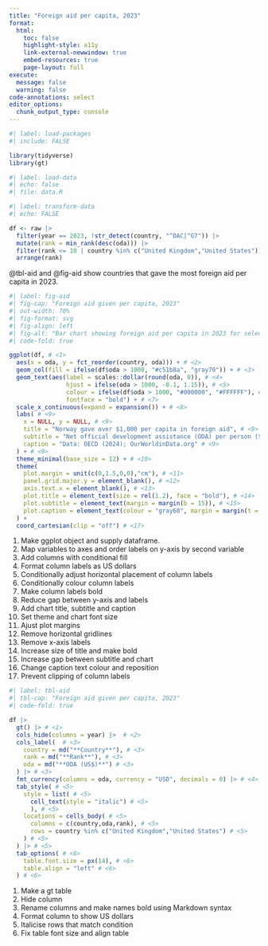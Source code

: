 ---
title: "Foreign aid per capita, 2023"
format: 
  html:
    toc: false
    highlight-style: a11y
    link-external-newwindow: true
    embed-resources: true
    page-layout: full
execute: 
  message: false
  warning: false
code-annotations: select
editor_options: 
  chunk_output_type: console
---

```{r}
#| label: load-packages
#| include: FALSE

library(tidyverse) 
library(gt)
```

```{r}
#| label: load-data
#| echo: false
#| file: data.R
```

```{r}
#| label: transform-data
#| echo: FALSE

df <- raw |> 
  filter(year == 2023, !str_detect(country, "^DAC|^G7")) |> 
  mutate(rank = min_rank(desc(oda))) |> 
  filter(rank <= 10 | country %in% c("United Kingdom","United States")) |> 
  arrange(rank)
```

@tbl-aid  and @fig-aid show countries that gave the most foreign aid per capita in 2023.

```{r}
#| label: fig-aid
#| fig-cap: "Foreign aid given per capita, 2023"
#| out-width: 70%
#| fig-format: svg
#| fig-align: left
#| fig-alt: "Bar chart showing foreign aid per capita in 2023 for selected countries"
#| code-fold: true

ggplot(df, # <1>
  aes(x = oda, y = fct_reorder(country, oda))) + # <2>
  geom_col(fill = ifelse(df$oda > 1000, "#c51b8a", "gray70")) + # <3>
  geom_text(aes(label = scales::dollar(round(oda, 0)), # <4>
                hjust = ifelse(oda > 1000, -0.1, 1.15)), # <5>
                colour = ifelse(df$oda > 1000, "#000000", "#FFFFFF"), # <6>
                fontface = "bold") + # <7>
  scale_x_continuous(expand = expansion()) + # <8>
  labs( # <9>
    x = NULL, y = NULL, # <9>
    title = "Norway gave over $1,000 per capita in foreign aid", # <9>
    subtitle = "Net official development assistance (ODA) per person ($), 2023", # <9>
    caption = "Data: OECD (2024); OurWorldinData.org" # <9>
  ) + # <9>
  theme_minimal(base_size = 12) + # <10>
  theme(
    plot.margin = unit(c(0,1.5,0,0),"cm"), # <11>
    panel.grid.major.y = element_blank(), # <12>
    axis.text.x = element_blank(), # <13>
    plot.title = element_text(size = rel(1.2), face = "bold"), # <14>
    plot.subtitle = element_text(margin = margin(b = 15)), # <15>
    plot.caption = element_text(colour = "gray60", margin = margin(t = 20)) # <16>
  ) +
  coord_cartesian(clip = "off") # <17>
```

1. Make ggplot object and supply dataframe.
2. Map variables to axes and order labels on y-axis by second variable
3. Add columns with conditional fill
4. Format column labels as US dollars
5. Conditionally adjust horizontal placement of column labels
6. Conditionally colour column labels
7. Make column labels bold
8. Reduce gap between y-axis and labels
9. Add chart title, subtitle and caption
10. Set theme and chart font size
11. Ajust plot margins
12. Remove horizontal gridlines
13. Remove x-axis labels
14. Increase size of title and make bold
15. Increase gap between subtitle and chart
16. Change caption text colour and reposition
17. Prevent clipping of column labels

```{r}
#| label: tbl-aid
#| tbl-cap: "Foreign aid given per capita, 2023"
#| code-fold: true

df |> 
  gt() |> # <1>
  cols_hide(columns = year) |>  # <2>
  cols_label(  # <3>
    country = md("**Country**"), # <3>
    rank = md("**Rank**"), # <3>
    oda = md("**ODA (US$)**") # <3>
  ) |> # <3>
  fmt_currency(columns = oda, currency = "USD", decimals = 0) |> # <4>   
  tab_style( # <5>
    style = list( # <5>
      cell_text(style = "italic") # <5>
      ), # <5>
    locations = cells_body( # <5>
      columns = c(country,oda,rank), # <5>
      rows = country %in% c("United Kingdom","United States") # <5>
    ) # <5>
  ) |> # <5>
  tab_options( # <6>
    table.font.size = px(14), # <6>
    table.align = "left" # <6>
  ) # <6>
```

1. Make a gt table
2. Hide column
3. Rename columns and make names bold using Markdown syntax
4. Format column to show US dollars
5. Italicise rows that match condition
6. Fix table font size and align table